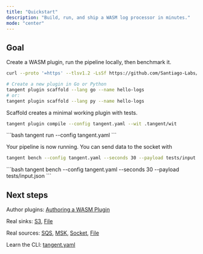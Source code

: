 ```yaml
---
title: "Quickstart"
description: "Build, run, and ship a WASM log processor in minutes."
mode: "center"
---
```


## Goal

Create a WASM plugin, run the pipeline locally, then benchmark it.

<Steps>
  <Step title="Install Tangent">

```bash curl
curl --proto '=https' --tlsv1.2 -LsSf https://github.com/Santiago-Labs/tangent/releases/download/latest/tangent-cli-installer.sh | sh
```
  </Step>
  <Step title="Scaffold a plugin">

```bash
# Create a new plugin in Go or Python
tangent plugin scaffold --lang go --name hello-logs
# or:
tangent plugin scaffold --lang py --name hello-logs
```
Scaffold creates a minimal working plugin with tests.
  </Step>
  <Step title="Compile">
```bash
tangent plugin compile --config tangent.yaml --wit .tangent/wit
```
  </Step>
  <Step title="Run the pipeline">
```bash
tangent run --config tangent.yaml
```

Your pipeline is now running. You can send data to the socket with
```bash
tangent bench --config tangent.yaml --seconds 30 --payload tests/input.json
```
  </Step>
  <Step title="Benchmark">
```bash
tangent bench --config tangent.yaml --seconds 30 --payload tests/input.json
```
  </Step>
</Steps>

## Next steps
Author plugins: [Authoring a WASM Plugin](/plugins/authoring)

Real sinks: [S3](/configuration/sinks/s3), [File](/configuration/sinks/file)

Real sources: [SQS](/sources/sqs), [MSK](/configuration/sources/msk), [Socket](/configuration/sources/socket), [File](/configuration/sources/file)

Learn the CLI: [tangent.yaml](/configuration/tangent-yaml)

